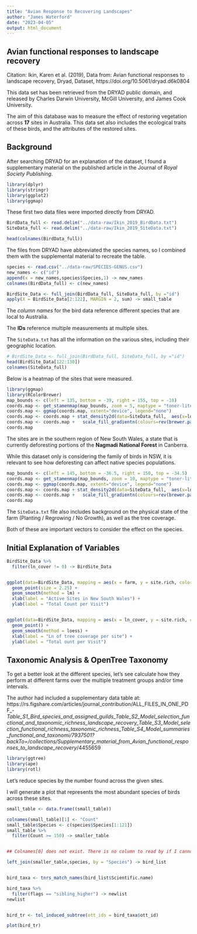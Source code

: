 ```yaml
---
title: "Avian Response to Recovering Landscapes"
author: "James Waterford"
date: "2023-04-05"
output: html_document
---
```


Avian functional responses to landscape recovery
---
Citation: Ikin, Karen et al. (2019), Data from: Avian functional responses to landscape recovery, Dryad, Dataset, https://doi.org/10.5061/dryad.d6k0804

This data set has been retrieved from the DRYAD public domain, and released by Charles Darwin University, McGill University, and James Cook University.

The aim of this database was to measure the effect of restoring vegetation across **17** sites in Australia.
This data set also includes the ecological traits of these birds, and the attributes of the restored sites.



Background
---

After searching DRYAD for an explanation of the dataset, I found a supplementary material on the published article in the Journal of *Royal Society Publishing*.

<!-- Add this link in the https://royalsocietypublishing.org/doi/suppl/10.1098/rspb.2019.0114 -->

```r
library(dplyr)
library(stringr)
library(ggplot2)
library(ggmap)
```
These first two data files were imported directly from DRYAD. 
```r

BirdData_full <- read.delim("../data-raw/Ikin_2019_BirdData.txt")
SiteData_full <- read.delim("../data-raw/Ikin_2019_SiteData.txt")

head(colnames(BirdData_full))
```
The files from DRYAD have abbreviated the species names, so I combined them with the supplemental material to recreate the table.
```r
species <- read.csv("../data-raw/SPECIES-GENUS.csv")
new_names <- c("id")
append(x = new_names,species$Species,1) -> new_names
colnames(BirdData_full) <- c(new_names)

BirdSite_Data <- full_join(BirdData_full, SiteData_full, by ="id")
apply(X = BirdSite_Data[2:122], MARGIN = 2, sum) -> small_table
```

The *column names* for the bird data reference different species that are local to Australia.

The **IDs** reference multiple measurements at multiple sites.

The `SiteData.txt` has all the information on the various sites, including their geographic location.

```r
# BirdSite_Data <- full_join(BirdData_full, SiteData_full, by ="id")
head(BirdSite_Data[122:130])
colnames(SiteData_full)
```
Below is a heatmap of the sites that were measured.
```r
library(ggmap)
library(RColorBrewer)
map_bounds <- c(left = 135, bottom = -39, right = 155, top = -18)
coords.map <- get_stamenmap(map_bounds, zoom = 5, maptype = "toner-lite")
coords.map <- ggmap(coords.map, extent="device", legend="none")
coords.map <- coords.map + stat_density2d(data=SiteData_full,  aes(x=long, y=lat, fill=..level.., alpha=..level..), geom="polygon")
coords.map <- coords.map +   scale_fill_gradientn(colours=rev(brewer.pal(7, "Spectral")))
coords.map
```

The sites are in the southern region of New South Wales, a state that is currently deforesting portions of the **Nagmadi National Forest** in Canberra.

While this dataset only is considering the family of birds in NSW, it is relevant to see how deforesting can affect native species populations.
```r
map_bounds <- c(left = 145, bottom = -36.5, right = 150, top = -34.5)
coords.map <- get_stamenmap(map_bounds, zoom = 10, maptype = "toner-lite")
coords.map <- ggmap(coords.map, extent="device", legend="none")
coords.map <- coords.map + stat_density2d(data=SiteData_full,  aes(x=long, y=lat, fill=..level.., alpha=..level..), geom="polygon")
coords.map <- coords.map +   scale_fill_gradientn(colours=rev(brewer.pal(7, "Spectral")))
coords.map
```

The `SiteData.txt` file also includes background on the physical state of the farm (Planting / Regrowing / No Growth), as well as the tree coverage.

Both of these are important vectors to consider the effect on the species.

<!-- Explanation of how we got to big table, and how this apply function works. -->


Initial Explanation of Variables
---

```r
BirdSite_Data %>% 
  filter(ln_cover != 0) -> BirdSite_Data


ggplot(data=BirdSite_Data, mapping = aes(x = farm, y = site.rich, color = growth)) +
  geom_point(size = 2.25) +
  geom_smooth(method = lm) +
  xlab(label = "Active Sites in New South Wales") +
  ylab(label = "Total Count per Visit") 


ggplot(data=BirdSite_Data, mapping = aes(x = ln_cover, y = site.rich, color = growth)) +
  geom_point() +
  geom_smooth(method = loess) +
  xlab(label = "Ln of tree coverage per site") +
  ylab(label = "Total ount per Visit")
```





Taxonomic Analysis & OpenTree Taxonomy
-------------------

<!-- Describe why we are using Opentree -->


To get a better look at the different species, let's see calculate how they perform at different farms over the multiple treatment groups and/or time intervals.

The author had included a supplementary data table at: https://rs.figshare.com/articles/journal_contribution/ALL_FILES_IN_ONE_PDF_-_Table_S1_Bird_species_and_assigned_guilds_Table_S2_Model_selection_functional_and_taxonomic_richness_landscape_recovery_Table_S3_Model_selection_functional_richness_taxonomic_richness_Table_S4_Model_summaries_functional_and_taxonomi/7937501?backTo=/collections/Supplementary_material_from_Avian_functional_responses_to_landscape_recovery_/4455659




```r
library(ggtree)
library(ape)
library(rotl)
```

Let's reduce species by the number found across the given sites.

I will generate a plot that represents the most abundant species of birds across these sites.

```r
small_table <- data.frame((small_table))

colnames(small_table)[1] <- "Count"
small_table$Species <- c(species$Species[1:121])
small_table %>% 
  filter(Count >= 150) -> smaller_table


## Colnames[0] does not exist. There is no column to read by if I cannot grab this column. Revisit your named integer data frame. 

left_join(smaller_table,species, by = "Species") -> bird_list


bird_taxa <- tnrs_match_names(bird_list$Scientific.name)

bird_taxa %>% 
  filter(flags == "sibling_higher") -> newlist
newlist


bird_tr <- tol_induced_subtree(ott_ids = bird_taxa$ott_id)

plot(bird_tr)


```



